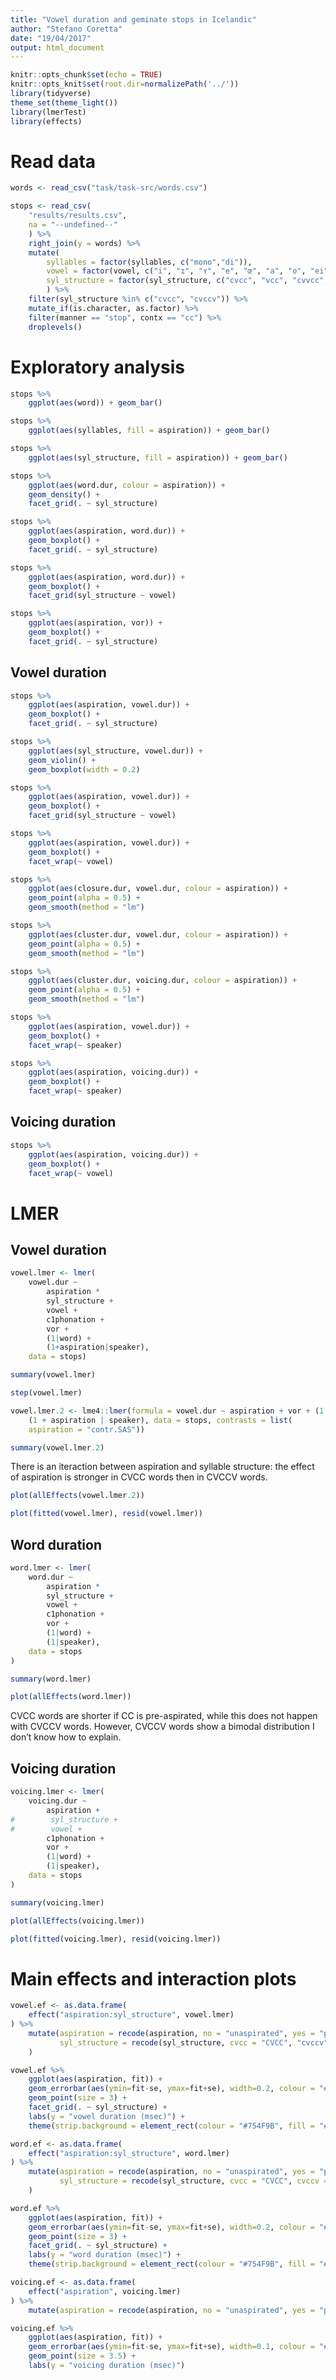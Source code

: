 ```yaml
---
title: "Vowel duration and geminate stops in Icelandic"
author: "Stefano Coretta"
date: "19/04/2017"
output: html_document
---
```


```r
knitr::opts_chunk$set(echo = TRUE)
knitr::opts_knit$set(root.dir=normalizePath('../'))
library(tidyverse)
theme_set(theme_light())
library(lmerTest)
library(effects)
```

# Read data

```r
words <- read_csv("task/task-src/words.csv")

stops <- read_csv(
    "results/results.csv",
    na = "--undefined--"
    ) %>%
    right_join(y = words) %>%
    mutate(
        syllables = factor(syllables, c("mono","di")),
        vowel = factor(vowel, c("i", "ɪ", "ʏ", "e", "œ", "a", "o", "ei", "ai", "ou")),
        syl_structure = factor(syl_structure, c("cvcc", "vcc", "cvvcc", "vvcc", "cvccv", "cvvccv"))
        ) %>%
    filter(syl_structure %in% c("cvcc", "cvccv")) %>%
    mutate_if(is.character, as.factor) %>%
    filter(manner == "stop", contx == "cc") %>%
    droplevels()
```

# Exploratory analysis

```r
stops %>%
    ggplot(aes(word)) + geom_bar()
```

```r
stops %>%
    ggplot(aes(syllables, fill = aspiration)) + geom_bar()
```

```r
stops %>%
    ggplot(aes(syl_structure, fill = aspiration)) + geom_bar()
```

```r
stops %>%
    ggplot(aes(word.dur, colour = aspiration)) +
    geom_density() +
    facet_grid(. ~ syl_structure)
```

```r
stops %>%
    ggplot(aes(aspiration, word.dur)) +
    geom_boxplot() +
    facet_grid(. ~ syl_structure)
```

```r
stops %>%
    ggplot(aes(aspiration, word.dur)) +
    geom_boxplot() +
    facet_grid(syl_structure ~ vowel)
```

```r
stops %>%
    ggplot(aes(aspiration, vor)) +
    geom_boxplot() +
    facet_grid(. ~ syl_structure)
```

## Vowel duration

```r
stops %>%
    ggplot(aes(aspiration, vowel.dur)) +
    geom_boxplot() +
    facet_grid(. ~ syl_structure)
```

```r
stops %>%
    ggplot(aes(syl_structure, vowel.dur)) +
    geom_violin() +
    geom_boxplot(width = 0.2)
```


```r
stops %>%
    ggplot(aes(aspiration, vowel.dur)) +
    geom_boxplot() +
    facet_grid(syl_structure ~ vowel)
```

```r
stops %>%
    ggplot(aes(aspiration, vowel.dur)) +
    geom_boxplot() +
    facet_wrap(~ vowel)
```

```r
stops %>%
    ggplot(aes(closure.dur, vowel.dur, colour = aspiration)) +
    geom_point(alpha = 0.5) +
    geom_smooth(method = "lm")
```

```r
stops %>%
    ggplot(aes(cluster.dur, vowel.dur, colour = aspiration)) +
    geom_point(alpha = 0.5) +
    geom_smooth(method = "lm")
```

```r
stops %>%
    ggplot(aes(cluster.dur, voicing.dur, colour = aspiration)) +
    geom_point(alpha = 0.5) +
    geom_smooth(method = "lm")
```

```r
stops %>%
    ggplot(aes(aspiration, vowel.dur)) +
    geom_boxplot() +
    facet_wrap(~ speaker)
```

```r
stops %>%
    ggplot(aes(aspiration, voicing.dur)) +
    geom_boxplot() +
    facet_wrap(~ speaker)
```

## Voicing duration

```r
stops %>%
    ggplot(aes(aspiration, voicing.dur)) +
    geom_boxplot() +
    facet_wrap(~ vowel)
```

# LMER

## Vowel duration

```r
vowel.lmer <- lmer(
    vowel.dur ~
        aspiration *
        syl_structure +
        vowel +
        c1phonation +
        vor +
        (1|word) +
        (1+aspiration|speaker),
    data = stops)

summary(vowel.lmer)
```

```r
step(vowel.lmer)
```

```r
vowel.lmer.2 <- lme4::lmer(formula = vowel.dur ~ aspiration + vor + (1 | word) + 
    (1 + aspiration | speaker), data = stops, contrasts = list(
    aspiration = "contr.SAS"))

summary(vowel.lmer.2)
```

There is an iteraction between aspiration and syllable structure: the effect of aspiration is stronger in CVCC words then in CVCCV words.

```r
plot(allEffects(vowel.lmer.2))
```

```r
plot(fitted(vowel.lmer), resid(vowel.lmer))
```

## Word duration

```r
word.lmer <- lmer(
    word.dur ~
        aspiration *
        syl_structure +
        vowel +
        c1phonation +
        vor +
        (1|word) +
        (1|speaker),
    data = stops
)

summary(word.lmer)
```

```r
plot(allEffects(word.lmer))
```

CVCC words are shorter if CC is pre-aspirated, while this does not happen with CVCCV words.
However, CVCCV words show a bimodal distribution I don't know how to explain.

## Voicing duration

```r
voicing.lmer <- lmer(
    voicing.dur ~
        aspiration +
#        syl_structure +
#        vowel +
        c1phonation +
        vor +
        (1|word) +
        (1|speaker),
    data = stops
)

summary(voicing.lmer)
```

```r
plot(allEffects(voicing.lmer))
```

```r
plot(fitted(voicing.lmer), resid(voicing.lmer))
```

# Main effects and interaction plots

```r
vowel.ef <- as.data.frame(
    effect("aspiration:syl_structure", vowel.lmer)
) %>%
    mutate(aspiration = recode(aspiration, no = "unaspirated", yes = "preaspirated"),
           syl_structure = recode(syl_structure, cvcc = "CVCC", "cvccv" = "CVCCV")
    )

vowel.ef %>%
    ggplot(aes(aspiration, fit)) +
    geom_errorbar(aes(ymin=fit-se, ymax=fit+se), width=0.2, colour = "#754F9B") +
    geom_point(size = 3) +
    facet_grid(. ~ syl_structure) +
    labs(y = "vowel duration (msec)") +
    theme(strip.background = element_rect(colour = "#754F9B", fill = "#754F9B"))
```

```r
word.ef <- as.data.frame(
    effect("aspiration:syl_structure", word.lmer)
) %>%
    mutate(aspiration = recode(aspiration, no = "unaspirated", yes = "preaspirated"),
           syl_structure = recode(syl_structure, cvcc = "CVCC", cvccv = "CVCCV")
    )

word.ef %>%
    ggplot(aes(aspiration, fit)) +
    geom_errorbar(aes(ymin=fit-se, ymax=fit+se), width=0.2, colour = "#754F9B") +
    geom_point(size = 3) +
    facet_grid(. ~ syl_structure) +
    labs(y = "word duration (msec)") +
    theme(strip.background = element_rect(colour = "#754F9B", fill = "#754F9B"))
```

```r
voicing.ef <- as.data.frame(
    effect("aspiration", voicing.lmer)
) %>%
    mutate(aspiration = recode(aspiration, no = "unaspirated", yes = "preaspirated"))

voicing.ef %>%
    ggplot(aes(aspiration, fit)) +
    geom_errorbar(aes(ymin=fit-se, ymax=fit+se), width=0.1, colour = "#754F9B") +
    geom_point(size = 3.5) +
    labs(y = "voicing duration (msec)")
```

